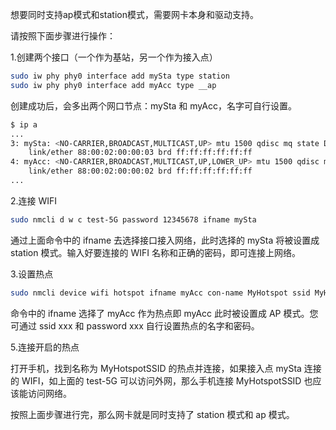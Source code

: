 想要同时支持ap模式和station模式，需要网卡本身和驱动支持。

请按照下面步骤进行操作：

1.创建两个接口（一个作为基站，另一个作为接入点）

```bash
sudo iw phy phy0 interface add mySta type station
sudo iw phy phy0 interface add myAcc type __ap
```

创建成功后，会多出两个网口节点：mySta 和 myAcc，名字可自行设置。

```bash
$ ip a
...
3: mySta: <NO-CARRIER,BROADCAST,MULTICAST,UP> mtu 1500 qdisc mq state DOWN group default qlen 1000
    link/ether 88:00:02:00:00:03 brd ff:ff:ff:ff:ff:ff
4: myAcc: <NO-CARRIER,BROADCAST,MULTICAST,UP,LOWER_UP> mtu 1500 qdisc mq state DORMANT group default qlen 1000
    link/ether 88:00:02:00:00:02 brd ff:ff:ff:ff:ff:ff
...
```

2.连接 WIFI

```bash
sudo nmcli d w c test-5G password 12345678 ifname mySta
```

通过上面命令中的 ifname 去选择接口接入网络，此时选择的 mySta 将被设置成 station 模式。输入好要连接的 WIFI 名称和正确的密码，即可连接上网络。

3.设置热点

```bash
sudo nmcli device wifi hotspot ifname myAcc con-name MyHotspot ssid MyHotspotSSID password 12345678
```

命令中的 ifname 选择了 myAcc 作为热点即 myAcc 此时被设置成 AP 模式。您可通过 ssid xxx 和 password xxx 自行设置热点的名字和密码。

5.连接开启的热点

打开手机，找到名称为 MyHotspotSSID 的热点并连接，如果接入点 mySta 连接的 WIFI，如上面的 test-5G 可以访问外网，那么手机连接 MyHotspotSSID 也应该能访问网络。

按照上面步骤进行完，那么网卡就是同时支持了 station 模式和 ap 模式。
